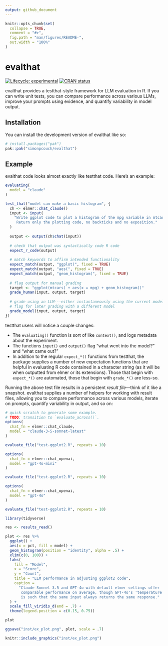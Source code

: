 ```yaml
---
output: github_document
---
```


<!-- README.md is generated from README.Rmd. Please edit that file -->

```r
knitr::opts_chunk$set(
  collapse = TRUE,
  comment = "#>",
  fig.path = "man/figures/README-",
  out.width = "100%"
)
```

# evalthat

<!-- badges: start -->
[![Lifecycle: experimental](https://img.shields.io/badge/lifecycle-experimental-orange.svg)](https://lifecycle.r-lib.org/articles/stages.html#experimental)
[![CRAN status](https://www.r-pkg.org/badges/version/evalthat)](https://CRAN.R-project.org/package=evalthat)
<!-- badges: end -->

evalthat provides a testthat-style framework for LLM evaluation in R. If you can write unit tests, you can compare performance across various LLMs, improve your prompts using evidence, and quantify variability in model output.

## Installation

You can install the development version of evalthat like so:

``` r
# install.packages("pak")
pak::pak("simonpcouch/evalthat")
```

## Example

evalthat code looks almost exactly like testthat code. Here's an example:

```r
evaluating(
  model = "claude"
)

test_that("model can make a basic histogram", {
  ch <- elmer::chat_claude()
  input <- input(
    "Write ggplot code to plot a histogram of the mpg variable in mtcars. 
     Return only the plotting code, no backticks and no exposition."
  )
  
  output <- output(ch$chat(input))
  
  # check that output was syntactically code R code
  expect_r_code(output)
  
  # match keywords to affirm intended functionality
  expect_match(output, "ggplot(", fixed = TRUE)
  expect_match(output, "aes(", fixed = TRUE)
  expect_match(output, "geom_histogram(", fixed = TRUE)
  
  # flag output for manual grading
  target <- "ggplot(mtcars) + aes(x = mpg) + geom_histogram()"
  grade_human(input, output, target)
  
  # grade using an LLM---either instantaneously using the current model or
  # flag for later grading with a different model
  grade_model(input, output, target)
})
```

testthat users will notice a couple changes:

* The `evaluating()` function is sort of like `context()`, and logs metadata about the experiment.
* The functions `input()` and `output()` flag "what went into the model?" and "what came out?"
* In addition to the regular `expect_*()` functions from testthat, the package supplies a number of new expectation functions that are helpful in evaluating R code contained in a character string (as it will be when outputted from elmer or its extensions). Those that begin with `expect_*()` are automated, those that begin with `grade_*()` are less-so.

Running the above test file results in a persistent _result file_—think of it like a snapshot. evalthat supplies a number of helpers for working with result files, allowing you to compare performance across various models, iterate on prompts, quantify variability in output, and so on:

```r
# quick scratch to generate some example. 
# TODO: transition to `evaluate_across()`.
options(
  chat_fn = elmer::chat_claude,
  model = "claude-3-5-sonnet-latest"
)

evaluate_file("test-ggplot2.R", repeats = 10)

options(
  chat_fn = elmer::chat_openai,
  model = "gpt-4o-mini"
)

evaluate_file("test-ggplot2.R", repeats = 10)

options(
  chat_fn = elmer::chat_openai,
  model = "gpt-4o"
)

evaluate_file("test-ggplot2.R", repeats = 10)

library(tidyverse)

res <- results_read()

plot <- res %>% 
  ggplot() +
  aes(x = pct, fill = model) +
  geom_histogram(position = "identity", alpha = .5) +
  xlim(c(0, 100)) +
  labs(
    fill = "Model",
    x = "Score",
    y = "Count",
    title = "LLM performance in adjusting ggplot2 code",
    caption = 
      "Claude Sonnet 3.5 and GPT-4o with default elmer settings offer 
       comparable performance on average, though GPT-4o's 'temperature'
       is such that the same input always returns the same response."
  ) +
  scale_fill_viridis_d(end = .7) +
  theme(legend.position = c(0.15, 0.75))

plot

ggsave("inst/ex_plot.png", plot, scale = .7)
```

```r
knitr::include_graphics("inst/ex_plot.png")
```
